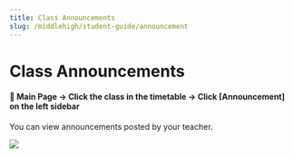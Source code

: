 ```yaml
---
title: Class Announcements
slug: /middlehigh/student-guide/announcement
---
```



# Class Announcements

#### 📍 Main Page → Click the class in the timetable → Click [Announcement] on the left sidebar

You can view announcements posted by your teacher.

<Image src="/img/en/middlehigh/student/07-01.jpg" size="lg" />
